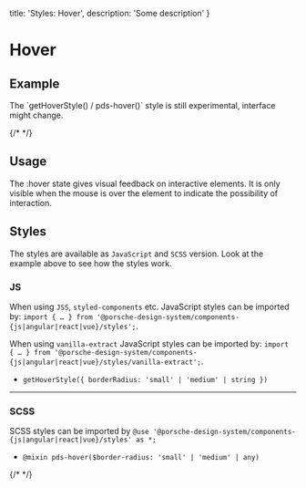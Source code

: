 
  title: 'Styles: Hover',
  description: 'Some description'
}

# Hover

## Example

<Notification heading="Important note" headingTag="h3" state="error">
  The `getHoverStyle() / pds-hover()` style is still experimental, interface might change.
</Notification>

{/* <Playground :frameworkMarkup="codeExample" :externalStackBlitzDependencies="['styled-components']"><ExampleStylesHover /></Playground> */}

## Usage

The :hover state gives visual feedback on interactive elements. It is only visible when the mouse is over the element to
indicate the possibility of interaction.

## Styles

The styles are available as `JavaScript` and `SCSS` version. Look at the example above to see how the styles work.

### JS

When using `JSS`, `styled-components` etc. JavaScript styles can be imported by:
`import { … } from '@porsche-design-system/components-{js|angular|react|vue}/styles';`.

When using `vanilla-extract` JavaScript styles can be imported by:
`import { … } from '@porsche-design-system/components-{js|angular|react|vue}/styles/vanilla-extract';`.

- `getHoverStyle({ borderRadius: 'small' | 'medium' | string })`

---

### SCSS

SCSS styles can be imported by `@use '@porsche-design-system/components-{js|angular|react|vue}/styles' as *;`

- `@mixin pds-hover($border-radius: 'small' | 'medium' | any)`

{/* <script lang="ts">

  @Component({
  components: {
  ExampleStylesHover
},
})
  codeExample = getStylesHoverCodeSamples();

  public mounted(): void {
  adjustSelectedFramework(this.codeExample);
}
}
</script> */}

